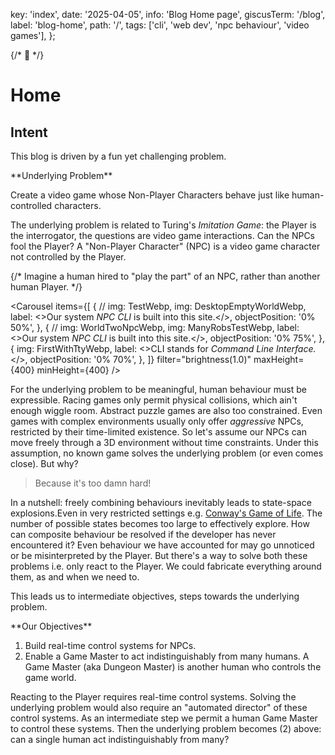   key: 'index',
  date: '2025-04-05',
  info: 'Blog Home page',
  giscusTerm: '/blog',
  label: 'blog-home',
  path: '/',
  tags: ['cli', 'web dev', 'npc behaviour', 'video games'],
};


{/* 🚧 */}

# Home

## Intent

This blog is driven by a fun yet challenging problem.

<Card id="underlying-problem"> 
**Underlying Problem**

Create a video game whose Non-Player Characters behave just like human-controlled characters.
</Card>

The underlying problem is related to Turing's _Imitation Game_:
the Player is the interrogator,
the questions are video game interactions.
Can the NPCs fool the Player? <SideNote>
A "Non-Player Character" (NPC) is a video game character not controlled by the Player.</SideNote>

{/* <SideNote>
  Imagine a human hired to "play the part" of an NPC,
  rather than another human Player.
</SideNote> */}

<Carousel
  items={[
    {
      // img: TestWebp,
      img: DesktopEmptyWorldWebp,
      label: <>Our system <em>NPC CLI</em> is built into this site.</>,
      objectPosition: '0% 50%',
    },
    {
      // img: WorldTwoNpcWebp,
      img: ManyRobsTestWebp,
      label: <>Our system <em>NPC CLI</em> is built into this site.</>,
      objectPosition: '0% 75%',
    },
    {
      img: FirstWithTtyWebp,
      label: <>CLI stands for <em>Command Line Interface.</em></>,
      objectPosition: '0% 70%',
    },
  ]}
  filter="brightness(1.0)"
  maxHeight={400}
  minHeight={400}
/>

For the underlying problem to be meaningful, human behaviour must be expressible.
Racing games only permit physical collisions, which ain't enough wiggle room.
Abstract puzzle games are also too constrained.
Even games with complex environments usually only offer *aggressive* NPCs,
restricted by their time-limited existence.
So let's assume our NPCs can move freely through a 3D environment without time constraints.
Under this assumption, no known game solves the underlying problem
(or even comes close). But why?

> Because it's too damn hard!

In a nutshell:
freely combining behaviours inevitably leads to state-space explosions.<SideNote>Even in very restricted settings e.g. [Conway's Game of Life](new-tab:https://en.wikipedia.org/wiki/Conway%27s_Game_of_Life).</SideNote>
The number of possible states becomes too large to effectively explore.
How can composite behaviour be resolved if the developer has never encountered it?
Even behaviour we have accounted for may go unnoticed or be misinterpreted by the Player.
But there's a way to solve both these problems i.e. only react to the Player.
We could fabricate everything around them, as and when we need to.

This leads us to intermediate objectives, steps towards the underlying problem.

<Card id="underlying-problem"> 
**Our Objectives**

1. Build real-time control systems for NPCs.
2. Enable a Game Master to act indistinguishably from many humans. <SideNote>
  A Game Master (aka Dungeon Master) is another human who controls the game world.</SideNote>
</Card>

Reacting to the Player requires real-time control systems.
Solving the underlying problem would also require an "automated director" of these control systems.
As an intermediate step we permit a human Game Master to control these systems.
Then the underlying problem becomes (2) above: can a single human act indistinguishably from many?
